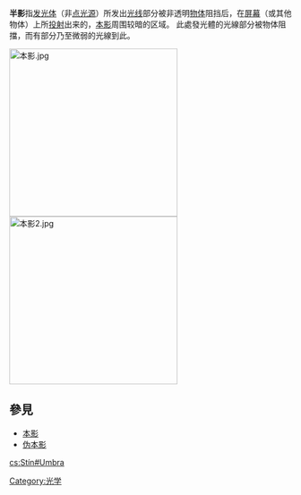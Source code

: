 '''半影'''指[[发光体|发光体]]（非[[点|点]][[光源|光源]]）所发出[[光线|光线]]部分被非透明[[物体|物体]]阻挡后，在[[屏幕|屏幕]]（或其他物体）上所[[投射|投射]]出来的，[[本影|本影]]周围较暗的区域。
此處發光體的光線部分被物体阻擋，而有部分乃至微弱的光線到此。

[[File:本影.jpg|300px]]
[[File:本影2.jpg|300px]]

==參見==
*[[本影|本影]]
*[[伪本影|伪本影]]

{{光學小作品}}
[[Category:光学|Category:光学]]

[[cs:Stín#Umbra|cs:Stín#Umbra]]
